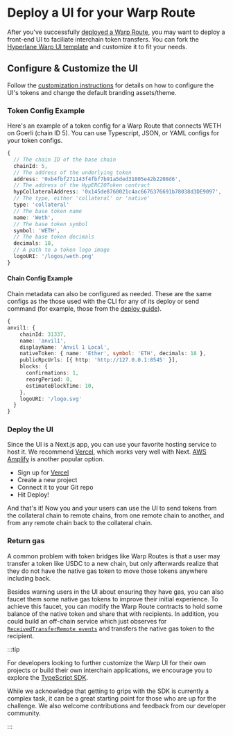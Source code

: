 # Deploy a UI for your Warp Route

After you've successfully [deployed a Warp Route](./deploy-warp-route.mdx), you may want to deploy a front-end UI to faciliate interchain token transfers. You can fork the [Hyperlane Warp UI template](https://github.com/hyperlane-xyz/hyperlane-warp-ui-template) and customize it to fit your needs.

## Configure & Customize the UI

Follow the [customization instructions](https://github.com/hyperlane-xyz/hyperlane-warp-ui-template/blob/main/CUSTOMIZE.md) for details on how to configure the UI's tokens and change the default branding assets/theme.

### Token Config Example

Here's an example of a token config for a Warp Route that connects WETH on Goerli (chain ID 5). You can use Typescript, JSON, or YAML configs for your token configs.

```typescript
{
  // The chain ID of the base chain
  chainId: 5,
  // The address of the underlying token
  address: '0xb4fbf271143f4fbf7b91a5ded31805e42b2208d6',
  // The address of the HypERC20Token contract
  hypCollateralAddress: '0x145de8760021c4ac6676376691b78038d3DE9097',
  // The type, either 'collateral' or 'native'
  type: 'collateral'
  // The base token name
  name: 'Weth',
  // The base token symbol
  symbol: 'WETH',
  // The base token decimals
  decimals: 18,
  // A path to a token logo image
  logoURI: '/logos/weth.png'
}
```

#### Chain Config Example

Chain metadata can also be configured as needed. These are the same configs as the those used with the CLI for any of its deploy or send command (for example, those from the [deploy guide](../deploy-hyperlane.mdx)).

```typescript
{
anvil1: {
    chainId: 31337,
    name: 'anvil1',
    displayName: 'Anvil 1 Local',
    nativeToken: { name: 'Ether', symbol: 'ETH', decimals: 18 },
    publicRpcUrls: [{ http: 'http://127.0.0.1:8545' }],
    blocks: {
      confirmations: 1,
      reorgPeriod: 0,
      estimateBlockTime: 10,
    },
    logoURI: '/logo.svg'
  }
}
```

### Deploy the UI

Since the UI is a Next.js app, you can use your favorite hosting service to host it. We recommend [Vercel](https://vercel.com), which works very well with Next. [AWS Amplify](https://aws.amazon.com/amplify) is another popular option.

* Sign up for [Vercel](https://vercel.com/)
* Create a new project
* Connect it to your Git repo
* Hit Deploy!

And that's it! Now you and your users can use the UI to send tokens from the collateral chain to remote chains, from one remote chain to another, and from any remote chain back to the collateral chain.

### Return gas

A common problem with token bridges like Warp Routes is that a user may transfer a token like USDC to a new chain, but only afterwards realize that they do not have the native gas token to move those tokens anywhere including back.

Besides warning users in the UI about ensuring they have gas, you can also faucet them some native gas tokens to improve their initial experience. To achieve this faucet, you can modify the Warp Route contracts to hold some balance of the native token and share that with recipients. In addition, you could build an off-chain service which just observes for [`ReceivedTransferRemote events`](https://github.com/hyperlane-xyz/hyperlane-monorepo/blob/main/solidity/contracts/token/libs/TokenRouter.sol) and transfers the native gas token to the recipient.


:::tip

For developers looking to further customize the Warp UI for their own projects or build their own interchain applications, we encourage you to explore the [TypeScript SDK](https://github.com/hyperlane-xyz/hyperlane-monorepo/tree/main/typescript/sdk).

While we acknowledge that getting to grips with the SDK is currently a complex task, it can be a great starting point for those who are up for the challenge. We also welcome contributions and feedback from our developer community.

:::
